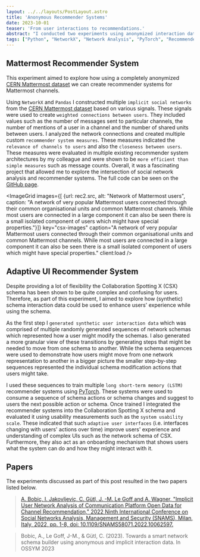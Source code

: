---
layout: ../../layouts/PostLayout.astro
title: 'Anonymous Recommender Systems'
date: 2023-10-01
teaser: 'From user interactions to recommendations.'
abstract: "I conducted two experiments using anonymized interaction data and synthetic data. These experiments aimed to investigate how network data can be used to create viable recommender systems as well as provide users with smart adaptive user interfaces. Part of this work was done in collaboration with another fellow (back then) PhD student. The first experiment explored how anonymized Mattermost data can be used to create a recommender system for Mattermost channels. The second experiment focused on the creation of a recommender system for an adaptive user interface using synthetic interaction data. As part of this setting, I also trained a neural network for recommendations."
tags: ["Python", "NetworkX", "Network Analysis", "PyTorch", "Recommender Systems", "project"]
---



## Mattermost Recommender System
This experiment aimed to explore how using a completely anonymized [CERN Mattermost dataset](https://zenodo.org/records/6319684) we can create recommender systems for Mattermost channels.


Using `NetworkX` and `Pandas` I constructed multiple `implicit social networks` from the [CERN Mattermost dataset](https://zenodo.org/records/6319684) based on various signals. These signals were used to create `weighted connections between users`. They included values such as the number of messages sent to particular channels, the number of mentions of a user in a channel and the number of shared units between users. I analyzed the network connections and created multiple custom `recommender system measures`. These measures indicated the `relevance of channels to users` and also the `closeness between users`. These measures were evaluated in multiple existing recommender system architectures by my colleague and were shown to be `more efficient than simple measures` such as message counts. Overall, it was a fascinating project that allowed me to explore the intersection of social network analysis and recommender systems. The full code can be seen on the [GitHub page](https://github.com/IgorJakovljevic/IMPLICIT-MMRS "take me to the GitHub page").

<ImageGrid images={[ {url: rec2.src, alt: "Network of Mattermost users", caption: "A network of very popular Mattermost users connected through their common organisational units and common Mattermost channels. While most users are connected in a large component it can also be seen there is a small isolated component of users which might have special properties."}]} key="csx-images" caption="A network of very popular Mattermost users connected through their common organisational units and common Mattermost channels. While most users are connected in a large component it can also be seen there is a small isolated component of users which might have special properties." client:load />


## Adaptive UI Recommender System
Despite providing a lot of flexibility the Collaboration Spotting X (CSX) schema has been shown to be quite complex and confusing for users. Therefore, as part of this experiment, I aimed to explore how (synthetic) schema interaction data could be used to enhance users' experience while using the schema.

As the first step I `generated synthetic user interaction data` which was comprised of multiple randomly generated sequences of network schemas which represented how a user might modify the schemas. I also generated a more granular view of these transitions by generating steps that might be needed to move from one schema to another. While the schema sequences were used to demonstrate how users might move from one network representation to another in a bigger picture the smaller step-by-step sequences represented the individual schema modification actions that users might take.

I used these sequences to train multiple `long short-term memory (LSTM)` recommender systems using [PyTorch](https://pytorch.org/). These systems were used to consume a sequence of schema actions or schema changes and suggest to users the next possible action or schema. Once trained I integrated the recommender systems into the Collaboration Spotting X schema and evaluated it using usability measurements such as the `system usability scale`. These indicated that such `adaptive user interfaces` (i.e. interfaces changing with users' actions over time) improve users' experience and understanding of complex UIs such as the network schema of CSX. Furthermore, they also act as an onboarding mechanism that shows users what the system can do and how they might interact with it.


## Papers
The experiments discussed as part of this post resulted in the two papers listed below.

> [A. Bobic, I. Jakovljevic, C. Gütl, J. -M. Le Goff and A. Wagner, "Implicit User Network Analysis of Communication Platform Open Data for Channel Recommendation," 2022 Ninth International Conference on Social Networks Analysis, Management and Security (SNAMS), Milan, Italy, 2022, pp. 1-8, doi: 10.1109/SNAMS58071.2022.10062597.](https://ieeexplore.ieee.org/abstract/document/10062597)

> Bobic, A., Le Goff, J-M., & Gütl, C. (2023). Towards a smart network schema builder using anonymous and implicit interaction data. In OSSYM 2023
